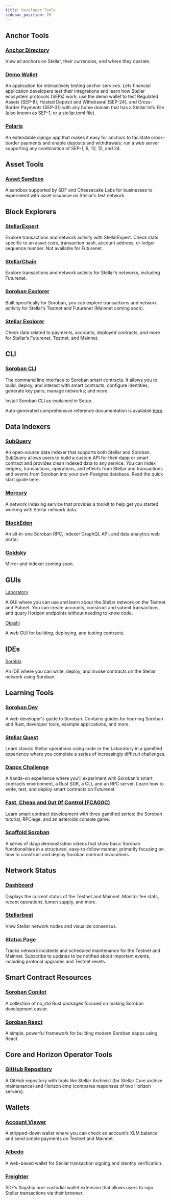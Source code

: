 ```yaml
---
title: Developer Tools
sidebar_position: 20
---
```


## Anchor Tools

### [Anchor Directory](https://anchors.stellar.org/?)

View all anchors on Stellar, their currencies, and where they operate.

### [Demo Wallet](https://demo-wallet.stellar.org/)

An application for interactively testing anchor services. Lets financial application developers test their integrations and learn how Stellar ecosystem protocols (SEPs) work; use the demo wallet to test Regulated Assets (SEP-8), Hosted Deposit and Withdrawal (SEP-24), and Cross-Border Payments (SEP-31) with any home domain that has a Stellar Info File (also known as SEP-1, or a stellar.toml file).

### [Polaris](https://django-polaris.readthedocs.io/en/stable/)

An extendable django app that makes it easy for anchors to facilitate cross-border payments and enable deposits and withdrawals; run a web server supporting any combination of SEP-1, 6, 10, 12, and 24.

## Asset Tools

### [Asset Sandbox](https://stellar.cheesecakelabs.com/?utm_source=stellar&utm_medium=landing-page&utm_campaign=stellar-asset-sandbox)

A sandbox supported by SDF and Cheesecake Labs for businesses to experiment with asset issuance on Stellar's test network.

## Block Explorers

### [StellarExpert](https://stellar.expert/explorer/public)

Explore transactions and network activity with StellarExpert. Check stats specific to an asset code, transaction hash, account address, or ledger sequence number. Not available for Futurenet.

### [StellarChain](https://stellarchain.io/)

Explore transactions and network activity for Stellar’s networks, including Futurenet.

### [Soroban Explorer](https://soroban.nownodes.io/)

Built specifically for Soroban, you can explore transactions and network activity for Stellar’s Testnet and Futurenet (Mainnet coming soon).

### [Stellar Explorer](https://steexp.com/)

Check data related to payments, accounts, deployed contracts, and more for Stellar’s Futurenet, Testnet, and Mainnet.

## CLI

### [Soroban CLI](https://github.com/stellar/soroban-cli)

The command line interface to Soroban smart contracts. It allows you to build, deploy, and interact with smart contracts; configure identities; generate key pairs; manage networks; and more.

Install Soroban CLI as explained in Setup.

Auto-generated comprehensive reference documentation is available [here](https://github.com/stellar/soroban-tools/blob/main/docs/soroban-cli-full-docs.md).

## Data Indexers

### [SubQuery](https://subquery.network/)

An open-source data indexer that supports both Stellar and Soroban. SubQuery allows users to build a custom API for their dapp or smart contract and provides clean indexed data to any service. You can index ledgers, transactions, operations, and effects from Stellar and transactions and events from Soroban into your own Postgres database. Read the quick start guide here.

### [Mercury](https://mercurydata.app/)

A network indexing service that provides a toolkit to help get you started working with Stellar network data.

### [BlockEden](https://blockeden.xyz/)

An all-in-one Soroban RPC, indexer GraphQL API, and data analytics web portal.

### [Goldsky](https://goldsky.com/)

Mirror and indexer coming soon.

## GUIs

[Laboratory](https://laboratory.stellar.org/#?network=test)

A GUI where you can use and learn about the Stellar network on the Testnet and Pubnet. You can create accounts, construct and submit transactions, and query Horizon endpoints without needing to know code.

[Okashi](https://soroban.stellar.org/docs/developer-tools)

A web GUI for building, deploying, and testing contracts.

## IDEs

[Sorobix](https://sorobix.vercel.app/)

An IDE where you can write, deploy, and invoke contracts on the Stellar network using Soroban.

## Learning Tools

### [Soroban Dev](https://sorobandev.com/)

A web developer's guide to Soroban. Contains guides for learning Soroban and Rust, developer tools, example applications, and more.

### [Stellar Quest](https://quest.stellar.org/)

Learn classic Stellar operations using code or the Laboratory in a gamified experience where you complete a series of increasingly difficult challenges.

### [Dapps Challenge](https://soroban.stellar.org/dapps)

A hands-on experience where you’ll experiment with Soroban's smart contracts environment, a Rust SDK, a CLI, and an RPC server. Learn how to write, test, and deploy smart contracts on Futurenet.

### [Fast, Cheap and 0ut 0f Control (FCA00C)](https://fastcheapandoutofcontrol.com/)

Learn smart contract development with three gamified series: the Soroban tutorial, RPCiege, and an asteroids console game.

### [Scaffold Soroban](https://soroban.stellar.org/dapps/scaffold-soroban)

A series of dapp demonstration videos that show basic Soroban functionalities in a structured, easy-to-follow manner, primarily focusing on how to construct and deploy Soroban contract invocations.

## Network Status

### [Dashboard](https://dashboard.stellar.org/)

Displays the current status of the Testnet and Mainnet. Monitor fee stats, recent operations, lumen supply, and more.

### [Stellarbeat](https://stellarbeat.io/)

View Stellar network nodes and visualize consensus.

### [Status Page](https://status.stellar.org/)

Tracks network incidents and scheduled maintenance for the Testnet and Mainnet. Subscribe to updates to be notified about important events, including protocol upgrades and Testnet resets.

## Smart Contract Resources

### [Soroban Copilot](https://github.com/mootz12/soroban-copilot)

A collection of no_std Rust packages focused on making Soroban development easier.

### [Soroban React](https://github.com/esteblock/soroban-react)

A simple, powerful framework for building modern Soroban dapps using React.

## Core and Horizon Operator Tools

### [GitHub Repository](https://github.com/stellar/go/tree/master/tools)

A GitHub repository with tools like Stellar Archivist (for Stellar Core archive maintenance) and Horizon cmp (compares responses of two Horizon servers).

## Wallets

### [Account Viewer](https://accountviewer.stellar.org/)

A stripped-down wallet where you can check an account’s XLM balance and send simple payments on Testnet and Mainnet.

### [Albedo](https://albedo.link/)

A web-based wallet for Stellar transaction signing and identity verification.

### [Freighter](https://www.freighter.app/)

SDF’s flagship non-custodial wallet extension that allows users to sign Stellar transactions via their browser.
